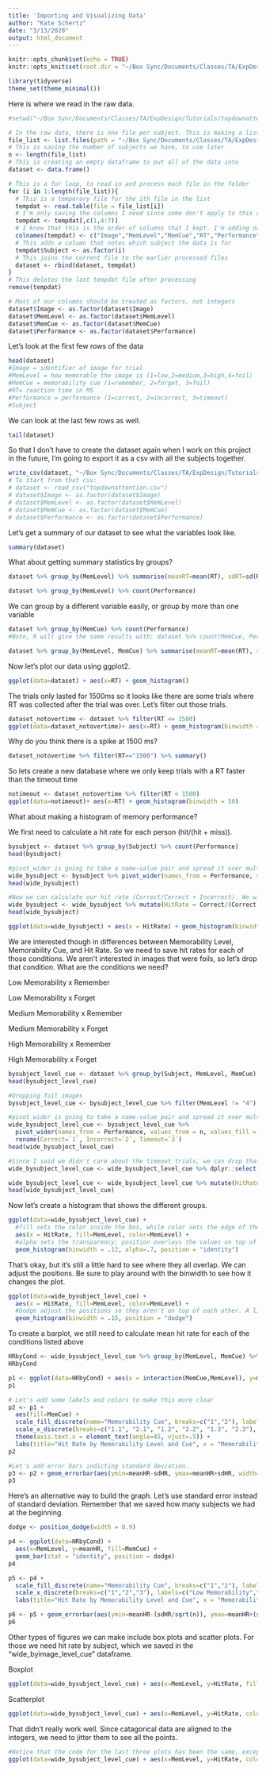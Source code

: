 ```yaml
---
title: 'Importing and Visualizing Data'
author: "Kate Schertz"
date: "3/13/2020"
output: html_document
---
```


```r
knitr::opts_chunk$set(echo = TRUE)
knitr::opts_knit$set(root.dir = "~/Box Sync/Documents/Classes/TA/ExpDesign/Tutorials/topdownattentiondata/")
```

```r
library(tidyverse)
theme_set(theme_minimal())

```

Here is where we read in the raw data.
```r
#setwd("~/Box Sync/Documents/Classes/TA/ExpDesign/Tutorials/topdownattentiondata/")

# In the raw data, there is one file per subject. This is making a list of all the files we need to read in
file_list <- list.files(path = "~/Box Sync/Documents/Classes/TA/ExpDesign/Tutorials/topdownattentiondata/", pattern = "\\.txt$")
# This is saving the number of subjects we have, to use later
n <- length(file_list)
# This is creating an empty dataframe to put all of the data into
dataset <- data.frame()

# This is a for loop, to read in and process each file in the folder
for (i in 1:length(file_list)){
  # This is a temporary file for the ith file in the list
  tempdat <- read.table(file = file_list[i])
  # I'm only saving the columns I need since some don't apply to this analysis
  tempdat <- tempdat[,c(1,4:7)]
  # I know that this is the order of columns that I kept. I'm adding names to the columns for clarity
  colnames(tempdat) <- c("Image","MemLevel","MemCue","RT","Performance")
  # This adds a column that notes which subject the data is for
  tempdat$Subject <- as.factor(i)
  # This joins the current file to the earlier processed files
  dataset <- rbind(dataset, tempdat)
}
# This deletes the last tempdat file after processing
remove(tempdat)

# Most of our columns should be treated as factors, not integers
dataset$Image <- as.factor(dataset$Image)
dataset$MemLevel <- as.factor(dataset$MemLevel)
dataset$MemCue <- as.factor(dataset$MemCue)
dataset$Performance <- as.factor(dataset$Performance)
```

Let's look at the first few rows of the data
```r
head(dataset)
#Image = identifier of image for trial
#MemLevel = how memorable the image is (1=low,2=medium,3=high,4=foil)
#MemCue = memorability cue (1=remember, 2=forget, 3=foil)
#RT= reaction time in MS
#Performance = performance (1=correct, 2=incorrect, 3=timeout)
#Subject
```

We can look at the last few rows as well.
```r
tail(dataset)
```

So that I don't have to create the dataset again when I work on this project in the future, I'm going to export it as a csv with all the subjects together.
```r
write_csv(dataset, "~/Box Sync/Documents/Classes/TA/ExpDesign/Tutorials/topdownattention.csv")
# To start from that csv:
# dataset <- read_csv("topdownattention.csv")
# dataset$Image <- as.factor(dataset$Image)
# dataset$MemLevel <- as.factor(dataset$MemLevel)
# dataset$MemCue <- as.factor(dataset$MemCue)
# dataset$Performance <- as.factor(dataset$Performance)
```


Let's get a summary of our dataset to see what the variables look like.
```r
summary(dataset)
```


What about getting summary statistics by groups? 
```r
dataset %>% group_by(MemLevel) %>% summarise(meanRT=mean(RT), sdRT=sd(RT))
```
```r
dataset %>% group_by(MemLevel) %>% count(Performance)
```

We can group by a different variable easily, or group by more than one variable
```r
dataset %>% group_by(MemCue) %>% count(Performance)
#Note, R will give the same results with: dataset %>% count(MemCue, Performance) but I find that less intuitive.

dataset %>% group_by(MemLevel, MemCue) %>% summarise(meanRT=mean(RT), sdRT=sd(RT))
```

Now let's plot our data using ggplot2. 
```r
ggplot(data=dataset) + aes(x=RT) + geom_histogram()

```

The trials only lasted for 1500ms so it looks like there are some trials where RT was collected after the trial was over. Let's filter out those trials.
```r
dataset_notovertime <- dataset %>% filter(RT <= 1500)
ggplot(data=dataset_notovertime)+ aes(x=RT) + geom_histogram(binwidth = 50)

```

Why do you think there is a spike at 1500 ms?

```r
dataset_notovertime %>% filter(RT=="1500") %>% summary()
```

So lets create a new database where we only keep trials with a RT faster than the timeout time
```r
notimeout <- dataset_notovertime %>% filter(RT < 1500)
ggplot(data=notimeout)+ aes(x=RT) + geom_histogram(binwidth = 50)
```

What about making a histogram of memory performance? 

We first need to calculate a hit rate for each person (hit/(hit + miss)).

```r
bysubject <- dataset %>% group_by(Subject) %>% count(Performance)
head(bysubject)

#pivot_wider is going to take a name-value pair and spread it over multiple columns, and then we rename the columns so we don't have to remember the mapping
wide_bysubject <- bysubject %>% pivot_wider(names_from = Performance, values_from = n, values_fill = list(n = 0)) %>% rename(Correct=`1`, Incorrect=`2`, Timeout=`3`)
head(wide_bysubject)

#Now we can calculate our hit rate (Correct/Correct + Incorrect). We will ignore Timeout for now.
wide_bysubject <- wide_bysubject %>% mutate(HitRate = Correct/(Correct + Incorrect))
head(wide_bysubject)

```


```r
ggplot(data=wide_bysubject) + aes(x = HitRate) + geom_histogram(binwidth = .05)

```

We are interested though in differences between Memorability Level, Memorability Cue, and Hit Rate. So we need to save hit rates for each of those conditions. We aren't interested in images that were foils, so let's drop that condition. What are the conditions we need?

Low Memorability x Remember

Low Memorability x Forget

Medium Memorability x Remember

Medium Memorability x Forget

High Memorability x Remember

High Memorability x Forget

```r
bysubject_level_cue <- dataset %>% group_by(Subject, MemLevel, MemCue) %>% count(Performance)
head(bysubject_level_cue)

#Dropping foil images
bysubject_level_cue <- bysubject_level_cue %>% filter(MemLevel != "4") %>% droplevels()

#pivot_wider is going to take a name-value pair and spread it over multiple columns 
wide_bysubject_level_cue <- bysubject_level_cue %>% 
  pivot_wider(names_from = Performance, values_from = n, values_fill = list(n = 0)) %>% 
  rename(Correct=`1`, Incorrect=`2`, Timeout=`3`)
head(wide_bysubject_level_cue)

#Since I said we didn't care about the timeout trials, we can drop that column to clean up the dataframe
wide_bysubject_level_cue <- wide_bysubject_level_cue %>% dplyr::select(-Timeout)

wide_bysubject_level_cue <- wide_bysubject_level_cue %>% mutate(HitRate = Correct/(Correct + Incorrect))
head(wide_bysubject_level_cue)
```

Now let's create a histogram that shows the different groups.
```r
ggplot(data=wide_bysubject_level_cue) + 
  #fill sets the color inside the box, while color sets the edge of the box
  aes(x = HitRate, fill=MemLevel, color=MemLevel) + 
  #alpha sets the transparency; position overlays the values on top of each other 
  geom_histogram(binwidth = .12, alpha=.7, position = "identity")
```

That's okay, but it's still a little hard to see where they all overlap. We can adjust the positions. Be sure to play around with the binwidth to see how it changes the plot.
```r
ggplot(data=wide_bysubject_level_cue) + 
  aes(x = HitRate, fill=MemLevel, color=MemLevel) + 
  #Dodge adjust the positions so they aren't on top of each other. A little more difficult to see the exact values the bars represent on the x-axis, but easier to see how the distributions overlap
  geom_histogram(binwidth = .15, position = "dodge")
```


To create a barplot, we still need to calculate mean hit rate for each of the conditions listed above
```r
HRbyCond <- wide_bysubject_level_cue %>% group_by(MemLevel, MemCue) %>% summarise(meanHR = mean(HitRate), sdHR = sd(HitRate))
HRbyCond
```

```r
p1 <- ggplot(data=HRbyCond) + aes(x = interaction(MemCue,MemLevel), y=meanHR) + geom_bar(stat = "identity")
p1

# Let's add some labels and colors to make this more clear
p2 <- p1 + 
  aes(fill=MemCue) + 
  scale_fill_discrete(name="Memorability Cue", breaks=c("1","2"), labels=c("Remember","Forget")) +
  scale_x_discrete(breaks=c("1.1", "2.1", "1.2", "2.2", "1.3", "2.3"), labels=c("Low Memorability\nRemember", "Low Memorability\nForget", "Medium Memorability\nRemember","Medium Memorability\nForget","High Memorability\nRemember","High Memorability\nForget")) + 
  theme(axis.text.x = element_text(angle=45, vjust=.5)) + 
  labs(title="Hit Rate by Memorability Level and Cue", x = "Memorability Level and Memorability Cue", y ="Mean Hit Rate")
p2

#Let's add error bars indicting standard deviation.
p3 <- p2 + geom_errorbar(aes(ymin=meanHR-sdHR, ymax=meanHR+sdHR, width=.2))
p3

```

Here's an alternative way to build the graph. Let's use standard error instead of standard deviation. Remember that we saved how many subjects we had at the beginning. 

```r

dodge <- position_dodge(width = 0.9)

p4 <- ggplot(data=HRbyCond) + 
  aes(x=MemLevel, y=meanHR, fill=MemCue) + 
  geom_bar(stat = "identity", position = dodge)
p4

p5 <- p4 + 
  scale_fill_discrete(name="Memorability Cue", breaks=c("1","2"), labels=c("Remember","Forget")) +
  scale_x_discrete(breaks=c("1","2","3"), labels=c("Low Memorability","Medium Memorability","High Memorability")) +
  labs(title="Hit Rate by Memorability Level and Cue", x = "Memorability Level", y ="Mean Hit Rate")

p6 <- p5 + geom_errorbar(aes(ymin=meanHR-(sdHR/sqrt(n)), ymax=meanHR+(sdHR/sqrt(n))), width=.2, position = dodge)
p6
```


Other types of figures we can make include box plots and scatter plots. For those we need hit rate by subject, which we saved in the "wide_byimage_level_cue" dataframe.

Boxplot

```r
ggplot(data=wide_bysubject_level_cue) + aes(x=MemLevel, y=HitRate, fill=MemCue) + geom_boxplot()


```

Scatterplot
```r
ggplot(data=wide_bysubject_level_cue) + aes(x=MemLevel, y=HitRate, color=MemCue) + geom_point()


```

That didn't really work well. Since catagorical data are aligned to the integers, we need to jitter them to see all the points.
```r
#Notice that the code for the last three plots has been the same, except for the geom in use
ggplot(data=wide_bysubject_level_cue) + aes(x=MemLevel, y=HitRate, color=MemCue) + geom_jitter(width = .3)

```


